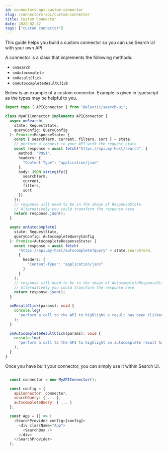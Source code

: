 ```yaml
---
id: connectors-api-custom-connector
slug: /connectors-api/custom-connector
title: Custom Connector
date: 2022-02-27
tags: ["custom connector"]
---
```


This guide helps you build a custom connector so you can use Search UI with your own API.

A connector is a class that implements the following methods:

- `onSearch`
- `onAutocomplete`
- `onResultClick`
- `onAutocompleteResultClick`

Below is an example of a custom connector. Example is given in typescript as the types may be helpful to you.

```ts
import type { APIConnector } from "@elastic/search-ui";

class MyAPIConnector implements APIConnector {
  async onSearch(
    state: RequestState,
    queryConfig: QueryConfig
  ): Promise<ResponseState> {
    const { searchTerm, current, filters, sort } = state;
    // perform a request to your API with the request state
    const response = await fetch("https://api.my-host/search", {
      method: "POST",
      headers: {
        "Content-Type": "application/json"
      },
      body: JSON.stringify({
        searchTerm,
        current,
        filters,
        sort
      })
    });
    // response will need to be in the shape of ResponseState.
    // Alternatively you could transform the response here
    return response.json();
  }

  async onAutocomplete(
    state: RequestState,
    queryConfig: AutocompleteQueryConfig
  ): Promise<AutocompleteResponseState> {
    const response = await fetch(
      "https://api.my-host/autocomplete?query" + state.searchTerm,
      {
        headers: {
          "Content-Type": "application/json"
        }
      }
    );
    // response will need to be in the shape of AutocompleteResponseState.
    // Alternatively you could transform the response here
    return response.json();
  }

  onResultClick(params): void {
    console.log(
      "perform a call to the API to highlight a result has been clicked"
    );
  }

  onAutocompleteResultClick(params): void {
    console.log(
      "perform a call to the API to highlight an autocomplete result has been clicked"
    );
  }
}
```

Once you have built your connector, you can simply use it within Search UI.

```js

  const connector = new MyAPIConnector();

  const config = {
    apiConnector: connector,
    searchQuery: { ... },
    autocompleteQuery: { ... }
  };

  const App = () => (
    <SearchProvider config={config}>
      <div className="App">
        <SearchBox />
      </div>
    </SearchProvider>
  );

```
